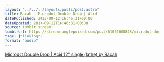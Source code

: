 ```yaml
---
layout: "../../../layouts/posts/post.astro"
title: Racah - Microdot Double Drop | Acid
datePublished: 2013-09-12T16:46:31+00:00
dateUpdated: 2013-09-12T16:46:31+00:00
source: tumblr stream
tumblrUrl: https://stream.anglepoised.com/post/61031600848/microdot-double-drop-acid-12-single-lathe-by
tags: ["linklog"]
format: "audio"
---
```


[Microdot Double Drop | Acid 12" single (lathe) by Racah][1]

[1]: http://music.bladudflies.com/album/microdot-double-drop-acid-12-single-lathe

